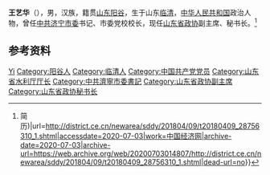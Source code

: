 '''王艺华'''（{{bd|1963年|1月|}}），男，汉族，籍贯[[山东|山东]][[阳谷|阳谷]]，生于山东[[临清|临清]]，[[中华人民共和国|中华人民共和国]]政治人物，曾任[[中共济宁市委|中共济宁市委]]书记、市委党校校长，现任[[山东省政协|山东省政协]]副主席、秘书长。<ref>{{Cite web|title=傅明先任济宁市委书记 王艺华不再担任(图{{!}}简历)|url=http://district.ce.cn/newarea/sddy/201804/09/t20180409_28756310_1.shtml|accessdate=2020-07-03|work=中国经济网|archive-date=2020-07-03|archive-url=https://web.archive.org/web/20200703014807/http://district.ce.cn/newarea/sddy/201804/09/t20180409_28756310_1.shtml|dead-url=no}}</ref>

== 参考资料 ==
{{reflist}}

{{中国人物小作品}}
{{山东省领导人}}

{{Authority control}}
{{DEFAULTSORT:Wang王}}
[[Category:王姓|Yi]]
[[Category:阳谷人|Category:阳谷人]]
[[Category:临清人|Category:临清人]]
[[Category:中国共产党党员|Category:中国共产党党员]]
[[Category:山东省水利厅厅长|Category:山东省水利厅厅长]]
[[Category:中共濟寧市委書記|Category:中共濟寧市委書記]]
[[Category:山东省政协副主席|Category:山东省政协副主席]]
[[Category:山东省政协秘书长|Category:山东省政协秘书长]]